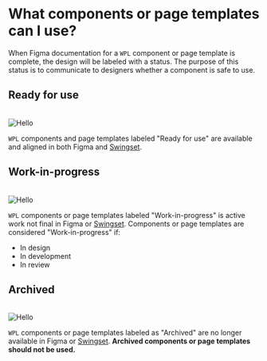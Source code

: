 
# What components or page templates can I use?

When Figma documentation for a `WPL` component or page template is complete, the design will be labeled with a status. The purpose of this status is to communicate to designers whether a component is safe to use.

## Ready for use

<br />
<Image
  src="/images/VersionStatus-Ready@2x.png"
  alt="Hello"
  width={186}
  height={56}
/>

`WPL` components and page templates labeled "Ready for use" are available and aligned in both Figma and [Swingset](https://react-components.vercel.app/).

## Work-in-progress

<br />
<Image
  src="/images/VersionStatus-WIP@2x.png"
  alt="Hello"
  width={235}
  height={56}
/>

`WPL` components or page templates labeled "Work-in-progress" is active work not final in Figma or [Swingset](https://react-components.vercel.app/).
Components or page templates are considered "Work-in-progress" if:

- In design
- In development
- In review

## Archived

<br />
<Image
  src="/images/VersionStatus-Archived@2x.png"
  alt="Hello"
  width={135}
  height={56}
/>

`WPL` components or page templates labeled as "Archived" are no longer available in Figma or [Swingset](https://react-components.vercel.app/). **Archived components or page templates should not be used.**
